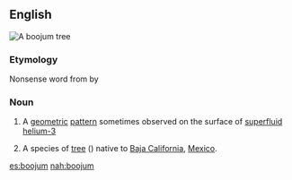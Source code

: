 ==English==
[[File:Cirio columnaris, boojum tree.jpg|thumb|right|A boojum tree]]
{{wikipedia|boojum}}
{{wikipedia|Fouquieria columnaris}}
{{wikispecies|Fouquieria columnaris}}
===Etymology===
Nonsense word from ''{{w|The Hunting of the Snark}}'' by {{w|Lewis Carroll}}

===Noun===
{{en-noun}}

# {{context|physics|lang=en}} A [[geometric]] [[pattern]] sometimes observed on the surface of [[superfluid]] [[helium-3]]
# {{context|botany|lang=en}} A species of [[tree]] ({{taxlink|Fouquieria columnaris|species}}) native to [[Baja California]], [[Mexico]].

[[es:boojum]]
[[nah:boojum]]